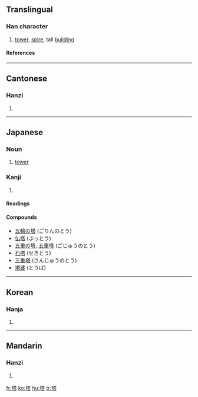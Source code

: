 {{see|墖}}

==Translingual==
===Han character===
{{Han char|rn=32|rad=土|as=10|sn=13|four=4416<sub>1</sub>|canj=土廿人口 (GTOR)}}
# [[tower]], [[spire]], tall [[building]]
====References====
{{Han ref|kx=0235.140|dkj=05332|dj=0473.070|hdz=10460.060|uh=5854|ud=22612|bh=B6F0|bd=46832}}
----
==Cantonese==
===Hanzi===
{{yue-hanzi|jyut=|y=taap3}}
# {{defn|Cantonese}}
----
==Japanese==

===Noun===
{{ja-noun|k|hira=とう|rom=tō}}

# [[tower]]

===Kanji===
{{ja-kanji|grade=c|rs=土10}}

# {{defn|Japanese}} 

====Readings====
{{ja-readings|on=[[とう]] (tō)|kun=[[てら]] (tera), [[おか]] (oka)}}

====Compounds====
*[[五輪の塔]] (ごりんのとう)
*[[仏塔]] (ぶっとう)
*[[五重の塔]], [[五重塔]] (ごじゅうのとう)
*[[石塔]] (せきとう)
*[[三重塔]] (さんじゅうのとう)
*[[塔婆]] (とうば)

----

==Korean==
===Hanja===
{{ko-hanja|hangeul=[[탑]]|rv=tap|mr=t'ap}}
# {{defn|Korean}}
----
==Mandarin==
===Hanzi===
{{cmn-hanzi|pin=[[tǎ]] ([[ta3]])|wg=t'a<sup>3</sup>}}
# {{defn|Mandarin}}

[[fr:塔]]
[[ko:塔]]
[[hu:塔]]
[[tr:塔]]